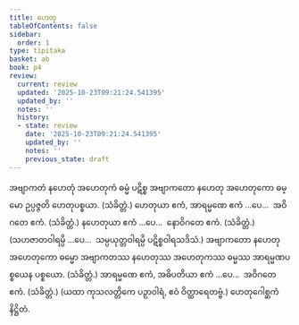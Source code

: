 ```yaml
---
title: ဟေတု
tableOfContents: false
sidebar:
  order: 1
type: tipitaka
basket: ab
book: p4
review:
  current: review
  updated: '2025-10-23T09:21:24.541395'
  updated_by: ''
  notes: ''
  history:
  - state: review
    date: '2025-10-23T09:21:24.541395'
    updated_by: ''
    notes: ''
    previous_state: draft
---
```



<ReviewStatus review={frontmatter.review} showDetails={true} />

<HypothesisAnnotation frontmatter={frontmatter} />

<DynamicBreadcrumb />

<Division number="40" book="p4" e="ch" v="39" p="576">

<Paragraph number="1083" book="p4">
အဗျာကတံ နဟေတုံ အဟေတုကံ ဓမ္မံ ပဋိစ္စ အဗျာကတော နဟေတု အဟေတုကော ဓမ္မော ဥပ္ပဇ္ဇတိ ဟေတုပစ္စယာ. (သံခိတ္တံ.)
</Paragraph>

<Paragraph number="1084" book="p4">
ဟေတုယာ ဧကံ, အာရမ္မဏေ ဧကံ …ပေ…  အဝိဂတေ ဧကံ. (သံခိတ္တံ.)
</Paragraph>

<Paragraph number="1085" book="p4">
နဟေတုယာ ဧကံ …ပေ…  နောဝိဂတေ ဧကံ. (သံခိတ္တံ.)
</Paragraph>

<Paragraph number="1086" book="p4">
(သဟဇာတဝါရမ္ပိ …ပေ…  သမ္ပယုတ္တဝါရမ္ပိ ပဋိစ္စဝါရသဒိသံ.)
</Paragraph>

</Division>
<Division number="41" book="p4" e="ch" v="39" p="576">

<Paragraph number="1087" book="p4">
အဗျာကတော နဟေတု အဟေတုကော ဓမ္မော အဗျာကတဿ နဟေတုဿ အဟေတုကဿ ဓမ္မဿ အာရမ္မဏပစ္စယေန ပစ္စယော. (သံခိတ္တံ.)
</Paragraph>

<Paragraph number="1088" book="p4">
အာရမ္မဏေ ဧကံ, အဓိပတိယာ ဧကံ …ပေ…  အဝိဂတေ ဧကံ. (သံခိတ္တံ.)
</Paragraph>

<Paragraph number="1089" book="p4">
(ယထာ ကုသလတ္တိကေ ပဉှာဝါရံ, ဧဝံ ဝိတ္ထာရေတဗ္ဗံ.)

</Paragraph>
</Division>

<Paragraph number="1090" type="center" book="p4">
ဟေတုဂေါစ္ဆကံ နိဋ္ဌိတံ.
</Paragraph>